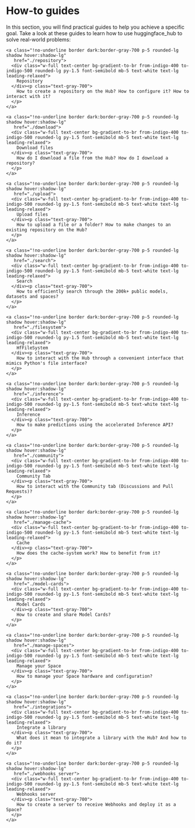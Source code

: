 # How-to guides

In this section, you will find practical guides to help you achieve a specific goal.
Take a look at these guides to learn how to use huggingface_hub to solve real-world problems:

<div class="mt-10">
  <div class="w-full flex flex-col space-y-4 md:space-y-0 md:grid md:grid-cols-3 md:gap-y-4 md:gap-x-5">

    <a class="!no-underline border dark:border-gray-700 p-5 rounded-lg shadow hover:shadow-lg"
       href="./repository">
      <div class="w-full text-center bg-gradient-to-br from-indigo-400 to-indigo-500 rounded-lg py-1.5 font-semibold mb-5 text-white text-lg leading-relaxed">
        Repository
      </div><p class="text-gray-700">
        How to create a repository on the Hub? How to configure it? How to interact with it?
      </p>
    </a>
    
    <a class="!no-underline border dark:border-gray-700 p-5 rounded-lg shadow hover:shadow-lg"
       href="./download">
      <div class="w-full text-center bg-gradient-to-br from-indigo-400 to-indigo-500 rounded-lg py-1.5 font-semibold mb-5 text-white text-lg leading-relaxed">
        Download files
      </div><p class="text-gray-700">
        How do I download a file from the Hub? How do I download a repository?
      </p>
    </a>

    <a class="!no-underline border dark:border-gray-700 p-5 rounded-lg shadow hover:shadow-lg"
       href="./upload">
      <div class="w-full text-center bg-gradient-to-br from-indigo-400 to-indigo-500 rounded-lg py-1.5 font-semibold mb-5 text-white text-lg leading-relaxed">
        Upload files
      </div><p class="text-gray-700">
        How to upload a file or a folder? How to make changes to an existing repository on the Hub?
      </p>
    </a>

    <a class="!no-underline border dark:border-gray-700 p-5 rounded-lg shadow hover:shadow-lg"
       href="./search">
      <div class="w-full text-center bg-gradient-to-br from-indigo-400 to-indigo-500 rounded-lg py-1.5 font-semibold mb-5 text-white text-lg leading-relaxed">
        Search
      </div><p class="text-gray-700">
        How to efficiently search through the 200k+ public models, datasets and spaces?
      </p>
    </a>

    <a class="!no-underline border dark:border-gray-700 p-5 rounded-lg shadow hover:shadow-lg"
       href="./filesystem">
      <div class="w-full text-center bg-gradient-to-br from-indigo-400 to-indigo-500 rounded-lg py-1.5 font-semibold mb-5 text-white text-lg leading-relaxed">
        HfFileSystem
      </div><p class="text-gray-700">
        How to interact with the Hub through a convenient interface that mimics Python's file interface?
      </p>
    </a>

    <a class="!no-underline border dark:border-gray-700 p-5 rounded-lg shadow hover:shadow-lg"
       href="./inference">
      <div class="w-full text-center bg-gradient-to-br from-indigo-400 to-indigo-500 rounded-lg py-1.5 font-semibold mb-5 text-white text-lg leading-relaxed">
        Inference
      </div><p class="text-gray-700">
        How to make predictions using the accelerated Inference API?
      </p>
    </a>

    <a class="!no-underline border dark:border-gray-700 p-5 rounded-lg shadow hover:shadow-lg"
       href="./community">
      <div class="w-full text-center bg-gradient-to-br from-indigo-400 to-indigo-500 rounded-lg py-1.5 font-semibold mb-5 text-white text-lg leading-relaxed">
        Community Tab
      </div><p class="text-gray-700">
        How to interact with the Community tab (Discussions and Pull Requests)?
      </p>
    </a>

    <a class="!no-underline border dark:border-gray-700 p-5 rounded-lg shadow hover:shadow-lg"
       href="./manage-cache">
      <div class="w-full text-center bg-gradient-to-br from-indigo-400 to-indigo-500 rounded-lg py-1.5 font-semibold mb-5 text-white text-lg leading-relaxed">
        Cache
      </div><p class="text-gray-700">
        How does the cache-system work? How to benefit from it?
      </p>
    </a>

    <a class="!no-underline border dark:border-gray-700 p-5 rounded-lg shadow hover:shadow-lg"
       href="./model-cards">
      <div class="w-full text-center bg-gradient-to-br from-indigo-400 to-indigo-500 rounded-lg py-1.5 font-semibold mb-5 text-white text-lg leading-relaxed">
        Model Cards
      </div><p class="text-gray-700">
        How to create and share Model Cards?
      </p>
    </a>

    <a class="!no-underline border dark:border-gray-700 p-5 rounded-lg shadow hover:shadow-lg"
       href="./manage-spaces">
      <div class="w-full text-center bg-gradient-to-br from-indigo-400 to-indigo-500 rounded-lg py-1.5 font-semibold mb-5 text-white text-lg leading-relaxed">
        Manage your Space
      </div><p class="text-gray-700">
        How to manage your Space hardware and configuration?
      </p>
    </a>

    <a class="!no-underline border dark:border-gray-700 p-5 rounded-lg shadow hover:shadow-lg"
       href="./integrations">
      <div class="w-full text-center bg-gradient-to-br from-indigo-400 to-indigo-500 rounded-lg py-1.5 font-semibold mb-5 text-white text-lg leading-relaxed">
        Integrate a library
      </div><p class="text-gray-700">
        What does it mean to integrate a library with the Hub? And how to do it?
      </p>
    </a>

    <a class="!no-underline border dark:border-gray-700 p-5 rounded-lg shadow hover:shadow-lg"
       href="./webhooks_server">
      <div class="w-full text-center bg-gradient-to-br from-indigo-400 to-indigo-500 rounded-lg py-1.5 font-semibold mb-5 text-white text-lg leading-relaxed">
        Webhooks server
      </div><p class="text-gray-700">
        How to create a server to receive Webhooks and deploy it as a Space?
      </p>
    </a>

  </div>
</div>